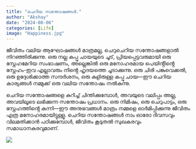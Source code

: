 ```yaml
---
title: "ചെറിയ സന്തോഷങ്ങൾ."
author: "Akshay"
date: "2024-08-06"
categories: [Life]
image: "Happiness.jpg"
---
```


ജീവിതം വലിയ ആഘോഷങ്ങൾ മാത്രമല്ല, ചെറുചെറിയ സന്തോഷങ്ങളാൽ നിറഞ്ഞിരിക്കുന്നു. ഒരു നല്ല കപ്പു ചായയുടെ ചൂട്, പ്രിയപ്പെട്ടവരുമായി ഒരു സ്നേഹമേറിയ സംഭാഷണം, അല്ലെങ്കിൽ ഒരു മനോഹരമായ പെയിൻ്റിൻ്റെ സ്നേഹം-ഇവ എല്ലാവരും നിൻ്റെ ഹൃദയത്തെ ചൂടാക്കുന്നു. ഒരു ചിരി പങ്കുവെക്കൽ, ഒരു ഉദ്ദേശിക്കാത്ത സന്ദർശനം, ഒരു കുളിരുള്ള കപ്പു ചായ—ഈ ചെറിയ കാര്യങ്ങൾ നമ്മുക്ക് ഒരു വലിയ സന്തോഷം നൽകുന്നു.

ചെറിയ സന്തോഷങ്ങളെ കുറിച്ച് ചിന്തിക്കുമ്പോൾ, അവയുടെ വലിപ്പം അല്ല, അവയിലൂടെ ലഭിക്കുന്ന സന്തോഷം പ്രധാനം. ഒരു നിമിഷം, ഒരു ചെറുപാട്ടം, ഒരു സ്നേഹത്തിൻ്റെ കുന്നി—ഈ അനുഭവങ്ങൾ മാത്രം നമ്മളെ ഓർമിപ്പിക്കുന്നു ജീവിതം എത്ര മനോഹരമായിട്ടുള്ളൂ. ചെറിയ സന്തോഷങ്ങൾ നാം ഓരോ ദിവസവും വിലമതിക്കാൻ പഠിക്കുമ്പോൾ, ജീവിതം കൂടുതൽ സുഖകരവും സമാധാനകരവുമാണ്.

![](Happiness.jpg)
